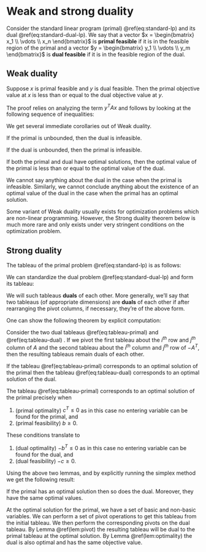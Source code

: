 # Weak and strong duality

Consider the standard linear program (primal) \@ref(eq:standard-lp) and its dual \@ref(eq:standard-dual-lp).
We say that a vector $x = \begin{bmatrix} x_1 \\ \vdots \\ x_n \end{bmatrix}$ is **primal feasible** if it is in the feasible region of the primal and a vector $y = \begin{bmatrix} y_1 \\ \vdots \\ y_m \end{bmatrix}$ is **dual feasible** if it is in the feasible region of the dual.


## Weak duality

::: {.theorem name="Weak duality" #weak-duality}

Suppose $x$ is primal feasible and $y$ is dual feasible. Then the primal objective value at $x$ is less than or equal to the dual objective value at $y$.
:::

::: {.proof}

The proof relies on analyzing the term $y^T A x$ and follows by looking at the following sequence of inequalities:

\begin{align} 
b^T y 
  & = y^T b \\
  & \ge y^T (Ax) && \mbox{ as } Ax \leq b \mbox{ and } y \geq 0 \\
  & = (y^T A x)^T \\
  & = x^T A^T y \\ 
  & \ge x^T c && \mbox{ as } A^Ty \geq c \mbox{ and } x \geq 0 \\
  & = c^T x.
\end{align}

:::

We get several immediate corollaries out of Weak duality.

::: {.corollary}

If the primal is unbounded, then the dual is infeasible.

:::

::: {.corollary}

If the dual is unbounded, then the primal is infeasible.

::: 

::: {.corollary}

If both the primal and dual have optimal solutions, then the optimal value of the primal is less than or equal to the optimal value of the dual.

:::

We cannot say anything about the dual in the case when the primal is infeasible. Similarly, we cannot conclude anything about the existence of an optimal value of the dual in the case when the primal has an optimal solution.

Some variant of Weak duality usually exists for optimization problems which are non-linear programming. However, the Strong duality theorem below is much more rare and only exists under very stringent conditions on the optimization problem.

## Strong duality

The tableau of the primal problem \@ref(eq:standard-lp) is as follows:

\begin{equation} 
  \begin{array}{ll|r}
  c^T & 0 & c_0 \\ \hline
  A & I_m & b 
  \end{array}
  (\#eq:tableau-primal)
\end{equation}

We can standardize the dual problem \@ref(eq:standard-dual-lp) and form its tableau: 

\begin{equation} 
  \begin{array}{ll|r}
  -b^T & 0 & -c_0 \\ \hline
  -A^T & I_n & -c 
  \end{array}
  (\#eq:tableau-dual)
\end{equation}

We will such tableaus **duals** of each other. More generally, we'll say that two tableaus (of appropriate dimensions) are **duals** of each other if after rearranging the pivot columns, if necessary, they're of the above form.

One can show the following theorem by explicit computation:

::: {.lemma #pivot}

Consider the two dual tableaus \@ref(eq:tableau-primal) and \@ref(eq:tableau-dual) . 
If we pivot the first tableau about the $i^{th}$ row and $j^{th}$ column of $A$ and the second tableau about the $i^{th}$ column and $j^{th}$ row of $-A^T$, then the resulting tableaus remain duals of each other.

:::

::: {.lemma #optimality}

If the tableau \@ref(eq:tableau-primal) corresponds to an optimal solution of the primal then the tableau \@ref(eq:tableau-dual) corresponds to an optimal solution of the dual.
:::

::: {.proof}

The tableau \@ref(eq:tableau-primal) corresponds to an optimal solution of the primal precisely when 

1. (primal optimality) $c^T \le 0$ as in this case no entering variable can be found for the primal, and
2. (primal feasibility) $b \ge 0$.

These conditions translate to 

1. (dual optimality) $-b^T \le 0$ as in this case no entering variable can be found for the dual, and
2. (dual feasibility) $-c \ge 0$.

:::

Using the above two lemmas, and by explicitly running the simplex method we get the following result:

::: {.theorem name="Strong duality" #strong-duality}

If the primal has an optimal solution then so does the dual. Moreover, they have the same optimal values.

:::

::: {.proof}

At the optimal solution for the primal, we have a set of basic and non-basic variables. We can perform a set of pivot operations to get this tableau from the initial tableau. We then perform the corresponding pivots on the dual tableau. By Lemma \@ref(lem:pivot) the resulting tableau will be dual to the primal tableau at the optimal solution. By Lemma \@ref(lem:optimality) the dual is also optimal and has the same objective value.
:::